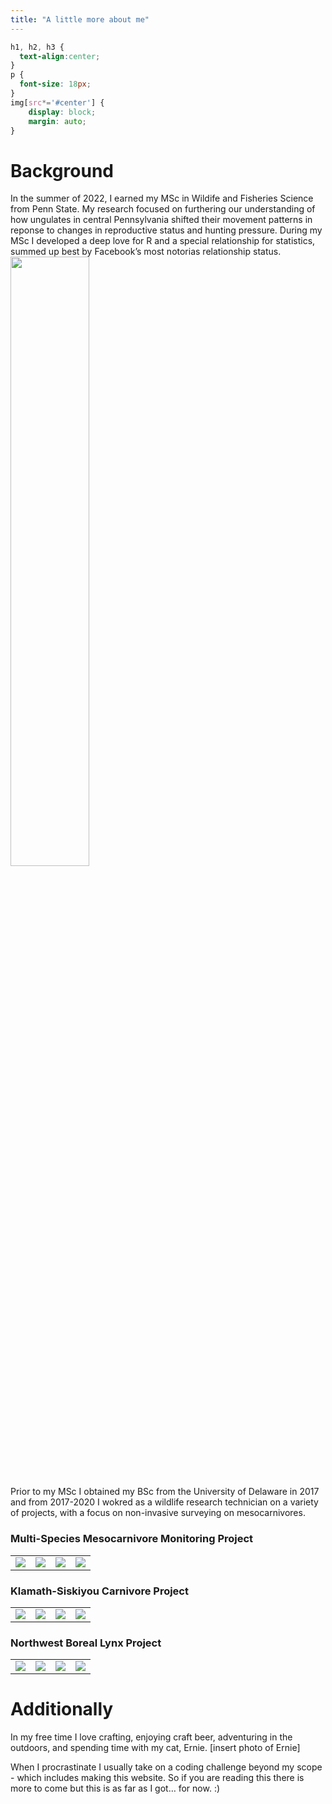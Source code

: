 ```yaml
---
title: "A little more about me"
---
```


```css
h1, h2, h3 {
  text-align:center;
}
p {
  font-size: 18px;
}
img[src*='#center'] { 
    display: block;
    margin: auto;
}
```

# Background
In the summer of 2022, I earned my MSc in Wildife and Fisheries Science from Penn State. My research focused on furthering our understanding of how ungulates in central Pennsylvania shifted their movement patterns in reponse to changes in reproductive status and hunting pressure. During my MSc I developed a deep love for R and a special relationship for statistics, summed up best by Facebook's most notorias relationship status. \
![ ](photos/itcomplicated.png#center){width=50%} \
\
Prior to my MSc I obtained my BSc from the University of Delaware in 2017 and from 2017-2020 I wokred as a wildlife research technician on a variety of projects, with a focus on non-invasive surveying on mesocarnivores. 

### Multi-Species Mesocarnivore Monitoring Project
  |   |   |   
- | - | - | - 
![ ](photos/MT/wolverinetracks.png) | ![ ](photos/MT/SMriding.png) | ![ ](photos/MT/lynxtracks.png) | ![ ](photos/MT/sidehills.png)
### Klamath-Siskiyou Carnivore Project
  |   |   |   
- | - | - | - 
![ ](photos/Klam/thecrew.jpg) | ![ ](photos/Klam/prettyfisher.jpg) | ![ ](photos/Klam/coyote.jpg) | ![ ](photos/Klam/fisherfam.jpg)

### Northwest Boreal Lynx Project
  |   |   |   
- | - | - | - 
![ ](photos/AK/fashion.jpg) | ![ ](photos/AK/release.jpg) | ![ ](photos/AK/badass.jpg) | ![ ](photos/AK/sunset.jpg)

# Additionally
In my free time I love crafting, enjoying craft beer, adventuring in the outdoors, and spending time with my cat, Ernie. [insert photo of Ernie] 

When I procrastinate I usually take on a coding challenge beyond my scope - which includes making this website. So if you are reading this there is more to come but this is as far as I got... for now. :)
